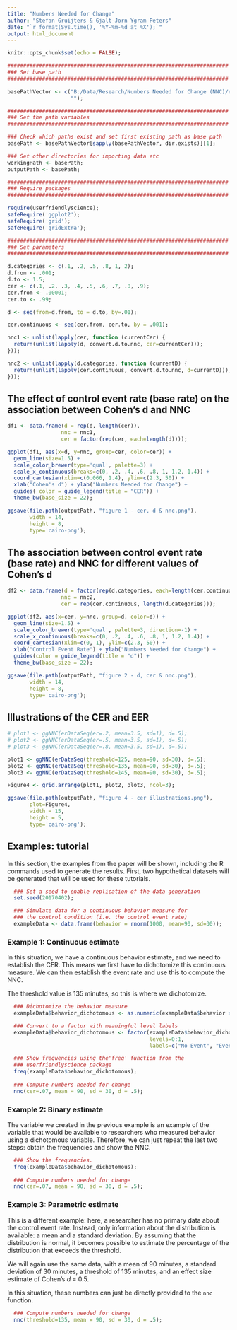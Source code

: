 ```yaml
---
title: "Numbers Needed for Change"
author: "Stefan Gruijters & Gjalt-Jorn Ygram Peters"
date: "`r format(Sys.time(), '%Y-%m-%d at %X');`"
output: html_document
---
```


```r

knitr::opts_chunk$set(echo = FALSE);

######################################################################
### Set base path
######################################################################

basePathVector <- c("B:/Data/Research/Numbers Needed for Change (NNC)/ncc (git)",
                    "");

######################################################################
### Set the path variables
######################################################################

### Check which paths exist and set first existing path as base path
basePath <- basePathVector[sapply(basePathVector, dir.exists)][1];

### Set other directories for importing data etc
workingPath <- basePath;
outputPath <- basePath;

######################################################################
### Require packages
######################################################################

require(userfriendlyscience);
safeRequire('ggplot2');
safeRequire('grid');
safeRequire('gridExtra');

######################################################################
### Set parameters
######################################################################

d.categories <- c(.1, .2, .5, .8, 1, 2);
d.from <- .001;
d.to <- 1.5;
cer <- c(.1, .2, .3, .4, .5, .6, .7, .8, .9);
cer.from <- .00001;
cer.to <- .99;

d <- seq(from=d.from, to = d.to, by=.01);

cer.continuous <- seq(cer.from, cer.to, by = .001);

nnc1 <- unlist(lapply(cer, function (currentCer) {
  return(unlist(lapply(d, convert.d.to.nnc, cer=currentCer)));
}));

nnc2 <- unlist(lapply(d.categories, function (currentD) {
  return(unlist(lapply(cer.continuous, convert.d.to.nnc, d=currentD)));
}));

```

## The effect of control event rate (base rate) on the association between Cohen's d and NNC

```r

df1 <- data.frame(d = rep(d, length(cer)),
                 nnc = nnc1,
                 cer = factor(rep(cer, each=length(d))));

ggplot(df1, aes(x=d, y=nnc, group=cer, color=cer)) +
  geom_line(size=1.5) +
  scale_color_brewer(type='qual', palette=3) +
  scale_x_continuous(breaks=c(0, .2, .4, .6, .8, 1, 1.2, 1.4)) +
  coord_cartesian(xlim=c(0.066, 1.4), ylim=c(2.3, 50)) +
  xlab("Cohen's d") + ylab("Numbers Needed for Change") +
  guides( color = guide_legend(title = "CER")) +
  theme_bw(base_size = 22);

ggsave(file.path(outputPath, "figure 1 - cer, d & nnc.png"), 
       width = 14,
       height = 8,
       type='cairo-png');

```

## The association between control event rate (base rate) and NNC for different values of Cohen's d

```r

df2 <- data.frame(d = factor(rep(d.categories, each=length(cer.continuous))),
                 nnc = nnc2,
                 cer = rep(cer.continuous, length(d.categories)));

ggplot(df2, aes(x=cer, y=nnc, group=d, color=d)) +
  geom_line(size=1.5) +
  scale_color_brewer(type='qual', palette=3, direction=-1) +
  scale_x_continuous(breaks=c(0, .2, .4, .6, .8, 1, 1.2, 1.4)) +
  coord_cartesian(xlim=c(0, 1), ylim=c(2.3, 50)) +
  xlab("Control Event Rate") + ylab("Numbers Needed for Change") +
  guides(color = guide_legend(title = "d")) +
  theme_bw(base_size = 22);

ggsave(file.path(outputPath, "figure 2 - d, cer & nnc.png"), 
       width = 14,
       height = 8,
       type='cairo-png');

```

## Illustrations of the CER and EER

```r

# plot1 <- ggNNC(erDataSeq(er=.2, mean=3.5, sd=1), d=.5);
# plot2 <- ggNNC(erDataSeq(er=.5, mean=3.5, sd=1), d=.5);
# plot3 <- ggNNC(erDataSeq(er=.8, mean=3.5, sd=1), d=.5);

plot1 <- ggNNC(erDataSeq(threshold=125, mean=90, sd=30), d=.5);
plot2 <- ggNNC(erDataSeq(threshold=135, mean=90, sd=30), d=.5);
plot3 <- ggNNC(erDataSeq(threshold=145, mean=90, sd=30), d=.5);

Figure4 <- grid.arrange(plot1, plot2, plot3, ncol=3);

ggsave(file.path(outputPath, "figure 4 - cer illustrations.png"),
       plot=Figure4,
       width = 15,
       height = 5,
       type='cairo-png');

```

## Examples: tutorial

In this section, the examples from the paper will be shown, including the R commands used to generate the results. First, two hypothetical datasets will be generated that will be used for these tutorials.

```r

  ### Set a seed to enable replication of the data generation
  set.seed(20170402);

  ### Simulate data for a continuous behavior measure for
  ### the control condition (i.e. the control event rate)
  exampleData <- data.frame(behavior = rnorm(1000, mean=90, sd=30));

```

### Example 1: Continuous estimate

In this situation, we have a continuous behavior estimate, and we need to establish the CER. This means we first have to dichotomize this continuous measure. We can then establish the event rate and use this to compute the NNC.

The threshold value is 135 minutes, so this is where we dichotomize.

```r

  ### Dichotomize the behavior measure
  exampleData$behavior_dichotomous <- as.numeric(exampleData$behavior >= 135);

  ### Convert to a factor with meaningful level labels
  exampleData$behavior_dichotomous <- factor(exampleData$behavior_dichotomous,
                                             levels=0:1,
                                             labels=c("No Event", "Event"));

  ### Show frequencies using the'freq' function from the 
  ### userfriendlyscience package
  freq(exampleData$behavior_dichotomous);
  
  ### Compute numbers needed for change
  nnc(cer=.07, mean = 90, sd = 30, d = .5);

```

### Example 2: Binary estimate

The variable we created in the previous example is an example of the variable that would be available to researchers who measured behavior using a dichotomous variable. Therefore, we can just repeat the last two steps: obtain the frequencies and show the NNC.

```r

  ### Show the frequencies.
  freq(exampleData$behavior_dichotomous);
  
  ### Compute numbers needed for change
  nnc(cer=.07, mean = 90, sd = 30, d = .5);

```

### Example 3: Parametric estimate

This is a different example: here, a researcher has no primary data about the control event rate. Instead, only information about the distribution is available: a mean and a standard deviation. By assuming that the distribution is normal, it becomes possible to estimate the percentage of the distribution that exceeds the threshold.

We will again use the same data, with a mean of 90 minutes, a standard deviation of 30 minutes, a threshold of 135 minutes, and an effect size estimate of Cohen's *d* = 0.5.

In this situation, these numbers can just be directly provided to the `nnc` function.

```r

  ### Compute numbers needed for change
  nnc(threshold=135, mean = 90, sd = 30, d = .5);

```

